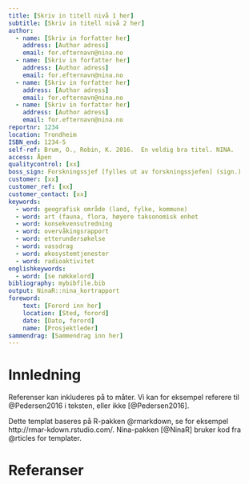```yaml
---
title: [Skriv in titell nivå 1 her]
subtitle: [Skriv in titell nivå 2 her]
author:
  - name: [Skriv in forfatter her]
    address: [Author adress]
    email: for.efternavn@nina.no
  - name: [Skriv in forfatter her]
    address: [Author adress]
    email: for.efternavn@nina.no
  - name: [Skriv in forfatter her]
    address: [Author adress]
    email: for.efternavn@nina.no
  - name: [Skriv in forfatter her]
    address: [Author adress]
    email: for.efternavn@nina.no
reportnr: 1234
location: Trondheim
ISBN_end: 1234-5
self-ref: Brum, O., Robin, K. 2016.  En veldig bra titel. NINA.
access: Åpen
qualitycontrol: [xx]
boss_sign: Forskningssjef [fylles ut av forskningssjefen] (sign.)
customer: [xx]
customer_ref: [xx]
customer_contact: [xx]
keywords:
  - word: geografisk område (land, fylke, kommune)
  - word: art (fauna, flora, høyere taksonomisk enhet
  - word: konsekvensutredning
  - word: overvåkingsrapport
  - word: etterundersøkelse
  - word: vassdrag
  - word: økosystemtjenester
  - word: radioaktivitet
englishkeywords:
  - word: [se nøkkelord]
bibliography: mybibfile.bib
output: NinaR::nina_kortrapport
foreword: 
    text: [Forord inn her]
    location: [Sted, forord]
    date: [Dato, forord]
    name: [Prosjektleder]
sammendrag: [Sammendrag inn her]
---
```


Innledning
==================

Referenser kan inkluderes på to måter. Vi kan for eksempel referere til @Pedersen2016 i teksten, eller ikke [@Pedersen2016]. 

Dette templat baseres på R-pakken @rmarkdown, se for eksempel http://rmar\-kdown.rstudio.com/. Nina-pakken [@NinaR] bruker kod fra @rticles for templater. 



\newpage

Referanser {#references}
==========
\setlength{\parindent}{-0.2in}
\setlength{\leftskip}{0.2in}
\setlength{\parskip}{8pt}
\noindent
